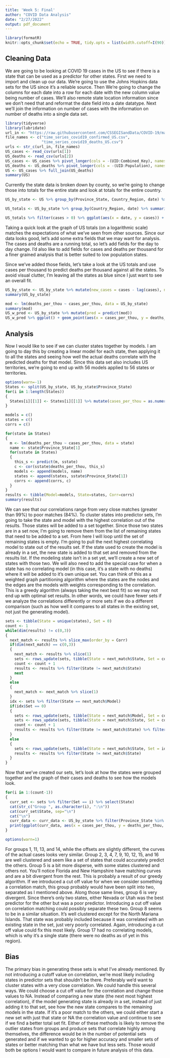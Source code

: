```yaml
---
title: 'Week 5: Final'
author: "COVID Data Analysis"
date: "2/27/2022"
output: pdf_document
---
```


```r
library(formatR)
knitr::opts_chunk$set(echo = TRUE, tidy.opts = list(width.cutoff=I(90)), tidy = TRUE)
```

## Cleaning Data
We are going to be looking at COVID 19 cases in the US to see if there is a state that can be used as a predictor for other states. First we need to import and clean up our data. We're going to use the Johns Hopkins data sets for the US since it's a reliable source. Then We're going to change the columns for each date into a row for each date with the new column value being number of cases. We'll also remote state location information since we don't need that and reformat the date field into a date datatype. Next we'll join the information on number of cases with the information on number of deaths into a single data set. 

```r
library(tidyverse)
library(lubridate)
url_in <- "https://raw.githubusercontent.com/CSSEGISandData/COVID-19/master/csse_covid_19_data/csse_covid_19_time_series/"
file_names <- c("time_series_covid19_confirmed_US.csv",
                "time_series_covid19_deaths_US.csv")
urls <- str_c(url_in, file_names)
US_cases <- read_csv(urls[1])
US_deaths <- read_csv(urls[2])
US_cases <- US_cases %>% pivot_longer(cols = -(UID:Combined_Key), names_to = "date", values_to = "cases") %>% select(Admin2:cases) %>% mutate(date = mdy(date)) %>% select(-c(Lat, Long_))
US_deaths <- US_deaths %>% pivot_longer(cols = -(UID:Population), names_to = "date", values_to = "deaths") %>% select(Admin2:deaths) %>% mutate(date = mdy(date)) %>% select(-c(Lat, Long_))
US <- US_cases %>% full_join(US_deaths)
summary(US)
```

Currently the state data is broken down by county, so we're going to change those into totals for the entire state and look at totals for the entire country.

```r
US_by_state <- US %>% group_by(Province_State, Country_Region, date) %>% summarize(cases = sum(cases), deaths = sum(deaths), Population = sum(Population)) %>% mutate(deaths_per_mill = deaths * 1000000 / Population) %>% select(Province_State, Country_Region, date, cases, deaths, deaths_per_mill, Population) %>% ungroup()

US_totals <- US_by_state %>% group_by(Country_Region, date) %>% summarize(cases = sum(cases), deaths = sum(deaths), Population = sum(Population)) %>% mutate(deaths_per_mill = deaths * 1000000 / Population) %>% select(Country_Region, date, cases, deaths, deaths_per_mill, Population) %>% ungroup()

US_totals %>% filter(cases > 0) %>% ggplot(aes(x = date, y = cases)) + geom_line(aes(color = "cases")) + geom_point(aes(color = "cases")) + geom_line(aes(y = deaths, color = "deaths")) + geom_point(aes(y = deaths, color = "deaths")) + scale_y_log10() + theme(legend.position = "bottom", axis.text.x = element_text(angle = 90)) + labs(title = "COVID19 in US", y = NULL)
```

Taking a quick look at the graph of US totals (on a logarithmic scale) matches the expectations of what we've seen from other sources. Since our data looks good, let's add some extra fields that we may want for analysis. The cases and deaths are a running total, so let's add fields for the day to day change. I'd also like to add fields for cases and deaths per thousand for a finer grained analysis that is better suited to low population states.

Since we've added those fields, let's take a look at the US totals and use cases per thousand to predict deaths per thousand against all the states. To avoid visual clutter, I'm leaving all the states as blue since I just want to see an overall fit.

```r
US_by_state <- US_by_state %>% mutate(new_cases = cases - lag(cases), new_deaths = deaths - lag(deaths), cases_per_thou = cases * 1000 / Population, deaths_per_thou = deaths * 1000 / Population) %>% filter(cases > 0, Population > 0)
summary(US_by_state)

mod <- lm(deaths_per_thou ~ cases_per_thou, data = US_by_state)
summary(mod)
US_w_pred <- US_by_state %>% mutate(pred = predict(mod))
US_w_pred %>% ggplot() + geom_point(aes(x = cases_per_thou, y = deaths_per_thou), color = "blue") + geom_point(aes(x = cases_per_thou, y = pred), color = "red")
```

## Analysis
Now I would like to see if we can cluster states together by models. I am going to day this by creating a linear model for each state, then applying it to all the states and seeing how well the actual deaths correlate with the predicted deaths for that model. Since this data set also includes US territories, we're going to end up with 56 models applied to 56 states or territories.

```r
options(warn=-1)
States <- split(US_by_state, US_by_state$Province_State)
for(i in 1:length(States))
{
  States[i][[1]] <- States[i][[1]] %>% mutate(cases_per_thou = as.numeric(cases_per_thou)) %>% mutate(deaths_per_thou = as.numeric(deaths_per_thou))
}

models = c()
states = c()
corrs = c()

for(state in States)
{
  m <- lm(deaths_per_thou ~ cases_per_thou, data = state)
  name <- state$Province_State[1]
  for(sstate in States)
  {
    this_s <- predict(m, sstate)
    c <- cor(sstate$deaths_per_thou, this_s)
    models <- append(models, name)
    states <- append(states, sstate$Province_State[1])
    corrs <- append(corrs, c)
  }
}
results <- tibble(Model=models, State=states, Corr=corrs)
summary(results)
```

We can see that our correlations range from very close matches (greater than 99%) to poor matches (84%). To cluster states into predictor sets, I'm going to take the state and model with the highest correlation out of the results. Those states will be added to a set together. Since those two states are in a set now, I'm going to remove them from the list of remaining states that need to be added to a set. From here I will loop until the set of remaining states is empty. I'm going to pull the next highest correlating model to state out of the results set. If the state used to create the model is already in a set, the new state is added to that set and removed from the results list. If the modeling state isn't in a set yet, we'll create a new set of states with those two. We will also need to add the special case for when a state has no correlating model (in this case, it's a state with no deaths) where it will be added to it's own unique set. You can think of this as a weighted graph partitioning algorithm where the states are the nodes and the edges are the models with weights corresponding to the correlation. This is a greedy algorithm (always taking the next best fit) so we may not end up with optimal set results. In other words, we could have fewer sets if we analyze the correlations differently or more sets if we do a different comparison (such as how well it compares to all states in the existing set, not just the generating model).

```r
sets <- tibble(State = unique(states), Set = 0)
count <- 1
while(dim(results) != c(0,3))
{
  next_match <- results %>% slice_max(order_by = Corr)
  if(dim(next_match) == c(0,3))
  {
    next_match <- results %>% slice(1)
    sets <- rows_update(sets, tibble(State = next_match$State, Set = count))
    count <- count + 1
    results <- results %>% filter(State != next_match$State)
    next
  }
  else
  {
    next_match <- next_match %>% slice(1)
  }
  idx <- sets %>% filter(State == next_match$Model)
  if(idx$Set == 0)
  {
    sets <- rows_update(sets, tibble(State = next_match$Model, Set = count))
    sets <- rows_update(sets, tibble(State = next_match$State, Set = count))
    count <- count + 1
    results <- results %>% filter(State != next_match$State) %>% filter(State != next_match$Model)
  }
  else
  {
    sets <- rows_update(sets, tibble(State = next_match$State, Set = idx$Set))
    results <- results %>% filter(State != next_match$State)
  }
}
```

Now that we've created our sets, let's look at how the states were grouped together and the graph of their cases and deaths to see how the models look.

```r
for(i in 1:(count-1))
{
  curr_set <- sets %>% filter(Set == i) %>% select(State)
  cat(str_c("Group ", as.character(i), ":\n"))
  cat(curr_set$State, sep="\n")
  cat("\n")
  curr_data <- curr_data <- US_by_state %>% filter(Province_State %in% curr_set$State)
  print(ggplot(curr_data, aes(x = cases_per_thou, y = deaths_per_thou, color= Province_State))+geom_point())
}

options(warn=1)
```

For groups 1, 11, 13, and 14, while the offsets are slightly different, the curves of the actual cases looks very similar. Group 2, 3, 4, 7, 9, 10, 12, 15, and 16 are well clustered and seem like a set of states that could accurately predict the others. Group 5 is a bit more disperse, with some states clustered and others not. You'll notice Florida and New Hampshire have matching curves and are a bit divergent from the rest. This is probably a result of our greedy algorithm. If we introduced a cut off value for when we consider something a correlation match, this group probably would have been split into two, separated as I mentioned above. Along those same lines, group 6 is very divergent. Since there's only two states, either Nevada or Utah was the best predictor for the other but was a poor predictor. Introducing a cut off value on correlation matching could possibly separate these two. Group 8 seems to be in a similar situation. It's well clustered except for the North Mariana Islands. That state was probably included because it was correlated with an existing state in the set, just very poorly correlated. Again, introducing a cut off value could fix this most likely. Group 17 had no correlating models, which is why it's a single state (there were no deaths as of yet in this region).

## Bias
The primary bias in generating these sets is what I've already mentioned. By not introducing a cutoff value on correlation, we're most likely including states in predictor sets that shouldn't be there. Preferably we'd want to cluster states with a very close correlation. We could handle this several ways. We could choose a cut off value for the correlation and change those values to NA. Instead of comparing a new state (the next most highest correlation), if the model generating state is already in a set, instead of just adding it to that set, see how the new state compares to the remaining models in the state. If it's a poor match to the others, we could either start a new set with just that state or NA the correlation value and continue to see if we find a better total set fit. Either of these methods is likely to remove the outlier states from groups and produce sets that correlate highly among themselves, the difference would be in the number of potential sets generated and if we wanted to go for higher accuracy and smaller sets of states or better matching than what we have but less sets. Those would both be options I would want to compare in future analysis of this data.
